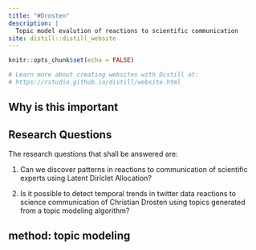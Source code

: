 ```yaml
---
title: "#Drosten"
description: |
  Topic model evalution of reactions to scientific communication
site: distill::distill_website
---
```


```r
knitr::opts_chunk$set(echo = FALSE)

# Learn more about creating websites with Distill at:
# https://rstudio.github.io/distill/website.html

```


## Why is this important 

## Research Questions

The research questions that shall be answered are: 

1. Can we discover patterns in reactions to communication of scientific experts using Latent Diriclet Allocation? 

2. Is it possible to detect temporal trends in twitter data reactions to science communication of Christian Drosten using topics generated from a topic modeling algorithm?

## method: topic modeling



